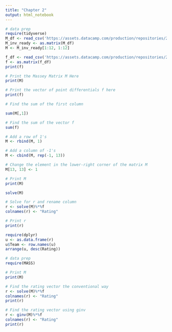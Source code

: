 ```yaml
---
title: "Chapter 2"
output: html_notebook
---
```




```r
# data prep
require(tidyverse)
M_df <- read_csv('https://assets.datacamp.com/production/repositories/2654/datasets/6bfadc8a2147bddbbaedafc8e21b8576cb4364ce/WNBA_Data_2017_M.csv')
M_inv_ready <- as.matrix(M_df)
M <- M_inv_ready[1:12, 1:12]

f_df <- read_csv('https://assets.datacamp.com/production/repositories/2654/datasets/4e20e9adfd6514bd5b1bfb1464cd6da9fbbadfe9/WNBA_Data_2017_f.csv')
f <- as.matrix(f_df)
print(f)
```

```r
# Print the Massey Matrix M Here
print(M)

# Print the vector of point differentials f here
print(f)

# Find the sum of the first column 

sum(M[,1])

# Find the sum of the vector f
sum(f)
```
```r
# Add a row of 1's
M <- rbind(M, 1)

# Add a column of -1's 
M <- cbind(M, rep(-1, 13))

# Change the element in the lower-right corner of the matrix M
M[13, 13] <- 1

# Print M
print(M)
```

```r
solve(M)
```

```r
# Solve for r and rename column
r <- solve(M)%*%f
colnames(r) <- "Rating"

# Print r
print(r)
```

```r
require(dplyr)
u <- as.data.frame(r)
u$Team <- row.names(u)
arrange(u, desc(Rating))
```

```r
# data prep
require(MASS)

# Print M
print(M)

# Find the rating vector the conventional way
r <- solve(M)%*%f
colnames(r) <- "Rating"
print(r)

# Find the rating vector using ginv
r <- ginv(M)%*%f
colnames(r) <- "Rating"
print(r)
```




